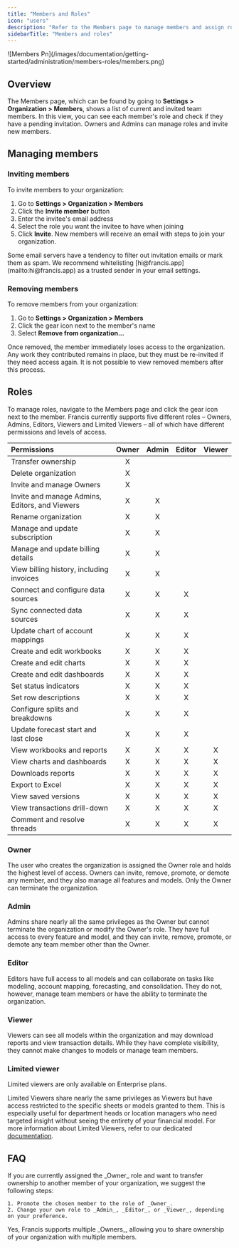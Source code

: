 ```yaml
---
title: "Members and Roles"
icon: "users"
description: "Refer to the Members page to manage members and assign roles in your organization."
sidebarTitle: "Members and roles"
---
```


<Frame>
  ![Members Pn](/images/documentation/getting-started/administration/members-roles/members.png)
</Frame>

## Overview

The Members page, which can be found by going to **Settings \> Organization \> Members**, shows a list of current and invited team members. In this view, you can see each member's role and check if they have a pending invitation. Owners and Admins can manage roles and invite new members.

## Managing members

### Inviting members

To invite members to your organization:

1. Go to **Settings \> Organization \> Members**
2. Click the **Invite member** button
3. Enter the invitee's email address
4. Select the role you want the invitee to have when joining
5. Click **Invite**. New members will receive an email with steps to join your organization.

<Info>
  Some email servers have a tendency to filter out invitation emails or mark them as spam. We recommend whitelisting [hi@francis.app](mailto:hi@francis.app) as a trusted sender in your email settings.
</Info>

### Removing members

To remove members from your organization:

1. Go to **Settings \> Organization \> Members**
2. Click the gear icon next to the member's name
3. Select **Remove from organization...**

Once removed, the member immediately loses access to the organization. Any work they contributed remains in place, but they must be re-invited if they need access again. It is not possible to view removed members after this process.

## Roles

To manage roles, navigate to the Members page and click the gear icon next to the member. Francis currently supports five different roles – Owners, Admins, Editors, Viewers and Limited Viewers – all of which have different permissions and levels of access.

| Permissions                                    | Owner | Admin | Editor | Viewer |
| :--------------------------------------------- | :---: | :---: | :----: | :----: |
| Transfer ownership                             | X     |       |        |        |
| Delete organization                            | X     |       |        |        |
| Invite and manage Owners                       | X     |       |        |        |
| Invite and manage Admins, Editors, and Viewers | X     | X     |        |        |
| Rename organization                            | X     | X     |        |        |
| Manage and update subscription                 | X     | X     |        |        |
| Manage and update billing details              | X     | X     |        |        |
| View billing history, including invoices       | X     | X     |        |        |
| Connect and configure data sources             | X     | X     | X      |        |
| Sync connected data sources                    | X     | X     | X      |        |
| Update chart of account mappings               | X     | X     | X      |        |
| Create and edit workbooks                      | X     | X     | X      |        |
| Create and edit charts                         | X     | X     | X      |        |
| Create and edit dashboards                     | X     | X     | X      |        |
| Set status indicators                          | X     | X     | X      |        |
| Set row descriptions                           | X     | X     | X      |        |
| Configure splits and breakdowns                | X     | X     | X      |        |
| Update forecast start and last close           | X     | X     | X      |        |
| View workbooks and reports                     | X     | X     | X      | X      |
| View charts and dashboards                     | X     | X     | X      | X      |
| Downloads reports                              | X     | X     | X      | X      |
| Export to Excel                                | X     | X     | X      | X      |
| View saved versions                            | X     | X     | X      | X      |
| View transactions drill-down                   | X     | X     | X      | X      |
| Comment and resolve threads                    | X     | X     | X      | X      |

### Owner

The user who creates the organization is assigned the Owner role and holds the highest level of access. Owners can invite, remove, promote, or demote any member, and they also manage all features and models. Only the Owner can terminate the organization.

### Admin

Admins share nearly all the same privileges as the Owner but cannot terminate the organization or modify the Owner's role. They have full access to every feature and model, and they can invite, remove, promote, or demote any team member other than the Owner.

### Editor

Editors have full access to all models and can collaborate on tasks like modeling, account mapping, forecasting, and consolidation. They do not, however, manage team members or have the ability to terminate the organization.

### Viewer

Viewers can see all models within the organization and may download reports and view transaction details. While they have complete visibility, they cannot make changes to models or manage team members.

### Limited viewer

<Info>
  Limited viewers are only available on Enterprise plans.
</Info>

Limited Viewers share nearly the same privileges as Viewers but have access restricted to the specific sheets or models granted to them. This is especially useful for department heads or location managers who need targeted insight without seeing the entirety of your financial model. For more information about Limited Viewers, refer to our dedicated [documentation](/documentation/confidentiality/limited-viewers).

## FAQ

<AccordionGroup>
  <Accordion title="How do I transfer ownership of my organization?">
    If you are currently assigned the _Owner_ role and want to transfer ownership to another member of your organization, we suggest the following steps:

    1. Promote the chosen member to the role of _Owner_.
    2. Change your own role to _Admin_, _Editor_, or _Viewer_, depending on your preference.﻿
  </Accordion>
  <Accordion title="Can I share ownership of my organization?">
    Yes, Francis supports multiple _Owners_, allowing you to share ownership of your organization with multiple members.
  </Accordion>
</AccordionGroup>